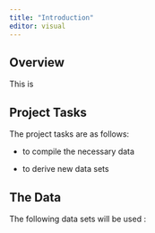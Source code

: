 ```yaml
---
title: "Introduction"
editor: visual
---
```


## Overview

This is

## Project Tasks

The project tasks are as follows:

-   to compile the necessary data

-   to derive new data sets

## The Data

The following data sets will be used :

